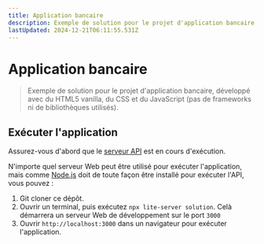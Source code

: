 ```yaml
---
title: Application bancaire
description: Exemple de solution pour le projet d'application bancaire, développé avec du HTML5 vanilla, du CSS et du JavaScript (pas de frameworks ni de bibliothèques utilisés).
lastUpdated: 2024-12-21T06:11:55.531Z
---
```


# Application bancaire

> Exemple de solution pour le projet d'application bancaire, développé avec du HTML5 vanilla, du CSS et du JavaScript (pas de frameworks ni de bibliothèques utilisés).

## Exécuter l'application

Assurez-vous d'abord que le [serveur API](../../api/translations/README.fr.md) est en cours d'exécution.

N'importe quel serveur Web peut être utilisé pour exécuter l'application, mais comme [Node.js](https://nodejs.org/fr) doit de toute façon être installé pour exécuter l'API, vous pouvez :

1. Git cloner ce dépôt.
2. Ouvrir un terminal, puis exécutez `npx lite-server solution`. Celà démarrera un serveur Web de développement sur le port `3000`
3. Ouvrir `http://localhost:3000` dans un navigateur pour exécuter l'application.
